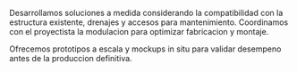﻿---
slug: celosias-arquitectonicas
familia: control-solar
nombre: Celosias arquitectonicas
resumen: Sistemas fijos y orientables que controlan la radiacion solar y aportan textura a la envolvente.
beneficios:
  - Estudios de asoleamiento y simulacion energetica para definir paso y angulo.
  - Sistemas motorizados con control centralizado y sensores de viento.
  - Fabricacion local con tolerancias industriales y trazabilidad de lotes.
especificaciones:
  - key: Materiales disponibles
    value: Aluminio extruido 6063-T6, acero galvanizado, panel compuesto.
  - key: Paso estandar
    value: 80 - 200 mm segun requerimiento de sombra.
  - key: Acabados
    value: PVDF Kynar 70 %, anodizado Clase I, pintura poliester termoendurecida.
  - key: Resistencia al viento
    value: Calculo estructural hasta 200 km/h (zonificacion Peru).
  - key: Garantia
    value: 10 años en acabados y 2 años en motorizacion.
aplicaciones:
  - Fachadas corporativas y comerciales
  - Estacionamientos de alta exposicion
  - Hospitales y universidades
  - Aeropuertos y terminales intermodales
  - Centros logisticos con control termico
descargas:
  - label: Manual tecnico de celosias SG
    href: /descargas/CATALOGO-SG-2025.pdf
usos:
  - exterior
sectores:
  - oficinas
  - industrial-minero
  - aeropuertos-transporte
  - retail
desempenos:
  - ignifugo
  - impermeable
presupuesto: alto
imagenes:
  - src: /images/subfamilias/celosias-arquitectonicas-1.jpg
    alt: Celosias en fachada institucional con sombras dinamicas
---

Desarrollamos soluciones a medida considerando la compatibilidad con la estructura existente, drenajes y accesos para mantenimiento. Coordinamos con el proyectista la modulacion para optimizar fabricacion y montaje.

Ofrecemos prototipos a escala y mockups in situ para validar desempeno antes de la produccion definitiva.

